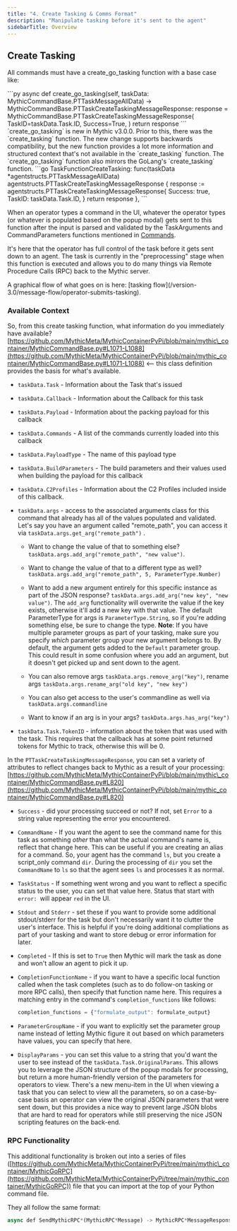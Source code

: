 ```yaml
---
title: "4. Create Tasking & Comms Format"
description: "Manipulate tasking before it's sent to the agent"
sidebarTitle: Overview
---
```


## Create Tasking

All commands must have a create\_go\_tasking function with a base case like:

<Tabs>
  <Tab title="Python">
    ```py
    async def create_go_tasking(self, taskData: MythicCommandBase.PTTaskMessageAllData) -> MythicCommandBase.PTTaskCreateTaskingMessageResponse:
        response = MythicCommandBase.PTTaskCreateTaskingMessageResponse(
            TaskID=taskData.Task.ID,
            Success=True,
        )
        return response
    ```
    `create_go_tasking` is new in Mythic v3.0.0. Prior to this, there was the `create_tasking` function. The new change supports backwards compatibility, but the new function provides a lot more information and structured context that's not available in the `create_tasking` function. The `create_go_tasking` function also mirrors the GoLang's `create_tasking` function.
  </Tab>

  <Tab title="Golang">
    ```go
    TaskFunctionCreateTasking: func(taskData *agentstructs.PTTaskMessageAllData) agentstructs.PTTaskCreateTaskingMessageResponse {
    	response := agentstructs.PTTaskCreateTaskingMessageResponse{
    		Success: true,
    		TaskID:  taskData.Task.ID,
    	}
    	return response
    },
    ```
  </Tab>
</Tabs>


When an operator types a command in the UI, whatever the operator types (or whatever is populated based on the popup modal) gets sent to this function after the input is parsed and validated by the TaskArguments and CommandParameters functions mentioned in [Commands](/version-3.0/customizing/payload-type-development/adding-commands/commands).

It's here that the operator has full control of the task before it gets sent down to an agent. The task is currently in the "preprocessing" stage when this function is executed and allows you to do many things via Remote Procedure Calls (RPC) back to the Mythic server.

<Info>
  A graphical flow of what goes on is here: [tasking flow](/version-3.0/message-flow/operator-submits-tasking).
</Info>

### Available Context

So, from this create tasking function, what information do you immediately have available? [https://github.com/MythicMeta/MythicContainerPyPi/blob/main/mythic\_container/MythicCommandBase.py#L1071-L1088](https://github.com/MythicMeta/MythicContainerPyPi/blob/main/mythic_container/MythicCommandBase.py#L1071-L1088) \<-- this class definition provides the basis for what's available.

* `taskData.Task` - Information about the Task that's issued

* `taskData.Callback` - Information about the Callback for this task

* `taskData.Payload` - Information about the packing payload for this callback

* `taskData.Commands` - A list of the commands currently loaded into this callback

* `taskData.PayloadType` - The name of this payload type

* `taskData.BuildParameters` - The build parameters and their values used when building the payload for this callback

* `taskData.C2Profiles` - Information about the C2 Profiles included inside of this callback.

* `taskData.args` - access to the associated arguments class for this command that already has all of the values populated and validated. Let's say you have an argument called "remote\_path", you can access it via `taskData.args.get_arg("remote_path")` .

  * Want to change the value of that to something else? `taskData.args.add_arg("remote_path", "new value")`.

  * Want to change the value of that to a different type as well? `taskData.args.add_arg("remote_path", 5, ParameterType.Number)`

  * Want to add a new argument entirely for this specific instance as part of the JSON response? `taskData.args.add_arg("new key", "new value")`. The `add_arg` functionality will overwrite the value if the key exists, otherwise it'll add a new key with that value. The default ParameterType for args is `ParameterType.String`, so if you're adding something else, be sure to change the type. **Note**: If you have multiple parameter groups as part of your tasking, make sure you specify *which* parameter group your new argument belongs to. By default, the argument gets added to the `Default` parameter group. This could result in some confusion where you add an argument, but it doesn't get picked up and sent down to the agent.

  * You can also remove args `taskData.args.remove_arg("key")`, rename args `taskData.args.rename_arg("old key", "new key")`

  * You can also get access to the user's commandline as well via `taskData.args.commandline`

  * Want to know if an arg is in your args? `taskData.args.has_arg("key")`

* `taskData.Task.TokenID` - information about the token that was used with the task. This requires that the callback has at some point returned tokens for Mythic to track, otherwise this will be 0.

In the `PTTaskCreateTaskingMessageResponse`, you can set a variety of attributes to reflect changes back to Mythic as a result of your processing: [https://github.com/MythicMeta/MythicContainerPyPi/blob/main/mythic\_container/MythicCommandBase.py#L820](https://github.com/MythicMeta/MythicContainerPyPi/blob/main/mythic_container/MythicCommandBase.py#L820)

* `Success` - did your processing succeed or not? If not, set `Error` to a string value representing the error you encountered.

* `CommandName` - If you want the agent to see the command name for this task as something *other* than what the actual command's name is, reflect that change here. This can be useful if you are creating an alias for a command. So, your agent has the command `ls`, but you create a script\_only command `dir`. During the processing of `dir` you set the `CommandName` to `ls` so that the agent sees `ls` and processes it as normal.

* `TaskStatus` - If something went wrong and you want to reflect a specific status to the user, you can set that value here. Status that start with `error: `will appear `red` in the UI.

* `Stdout` and `Stderr` - set these if you want to provide some additional stdout/stderr for the task but don't necessarily want it to clutter the user's interface. This is helpful if you're doing additional compliations as part of your tasking and want to store debug or error information for later.

* `Completed` - If this is set to `True` then Mythic will mark the task as done and won't allow an agent to pick it up.

* `CompletionFunctionName` - if you want to have a specific local function called when the task completes (such as to do follow-on tasking or more RPC calls), then specify that function name here. This requires a matching entry in the command's `completion_functions` like follows:

  ```js
  completion_functions = {"formulate_output": formulate_output}
  ```

* `ParameterGroupName` - if you want to explicitly set the parameter group name instead of letting Mythic figure it out based on which parameters have values, you can specify that here.

* `DisplayParams` - you can set this value to a string that you'd want the user to see instead of the `taskData.Task.OriginalParams`. This allows you to leverage the JSON structure of the popup modals for processing, but return a more human-friendly version of the parameters for operators to view. There's a new menu-item in the UI when viewing a task that you can select to view all the parameters, so on a case-by-case basis an operator can view the original JSON parameters that were sent down, but this provides a nice way to prevent large JSON blobs that are hard to read for operators while still preserving the nice JSON scripting features on the back-end.

### RPC Functionality

This additional functionality is broken out into a series of files ([https://github.com/MythicMeta/MythicContainerPyPi/tree/main/mythic\_container/MythicGoRPC](https://github.com/MythicMeta/MythicContainerPyPi/tree/main/mythic_container/MythicGoRPC)) file that you can import at the top of your Python command file.

They all follow the same format:

```js
async def SendMythicRPC*(MythicRPC*Message) -> MythicRPC*MessageResponse
```
